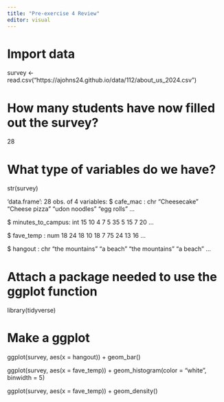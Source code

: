 ```yaml
---
title: "Pre-exercise 4 Review"
editor: visual
---
```


# Import data
survey <- read.csv("https://ajohns24.github.io/data/112/about_us_2024.csv")

# How many students have now filled out the survey?

28

# What type of variables do we have?

str(survey)

'data.frame':	28 obs. of  4 variables:
$ cafe_mac         : chr  "Cheesecake" "Cheese pizza" "udon noodles" "egg rolls" ...

$ minutes_to_campus: int  15 10 4 7 5 35 5 15 7 20 ...

$ fave_temp        : num  18 24 18 10 18 7 75 24 13 16 ...

$ hangout          : chr  "the mountains" "a beach" "the mountains" "a beach" ...


# Attach a package needed to use the ggplot function

library(tidyverse)

# Make a ggplot

ggplot(survey, aes(x = hangout)) + 
  geom_bar()

ggplot(survey, aes(x = fave_temp)) + 
  geom_histogram(color = "white", binwidth = 5)

ggplot(survey, aes(x = fave_temp)) + 
  geom_density()



